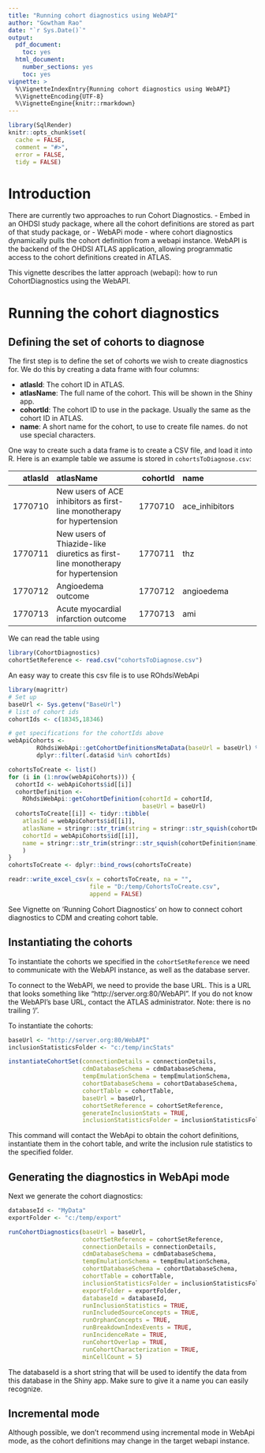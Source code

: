 ```yaml
---
title: "Running cohort diagnostics using WebAPI"
author: "Gowtham Rao"
date: "`r Sys.Date()`"
output:
  pdf_document: 
    toc: yes     
  html_document:
    number_sections: yes
    toc: yes
vignette: >
  %\VignetteIndexEntry{Running cohort diagnostics using WebAPI}
  %\VignetteEncoding{UTF-8}    
  %\VignetteEngine{knitr::rmarkdown}
---
```


```r
library(SqlRender)
knitr::opts_chunk$set(
  cache = FALSE,
  comment = "#>",
  error = FALSE,
  tidy = FALSE)
```

# Introduction

There are currently two approaches to run Cohort Diagnostics.
- Embed in an OHDSI study package, where all the cohort definitions are stored as part of that study package, or 
- WebAPi mode - where cohort diagnostics dynamically pulls the cohort definition from a webapi instance. WebAPI is the backend of the OHDSI ATLAS application, allowing programmatic access to the cohort definitions created in ATLAS. 

This vignette describes the latter approach (webapi): how to run CohortDiagnostics using the WebAPI.

# Running the cohort diagnostics

## Defining the set of cohorts to diagnose

The first step is to define the set of cohorts we wish to create diagnostics for. We do this by creating a data frame with four columns:

- **atlasId**: The cohort ID in ATLAS.
- **atlasName**: The full name of the cohort. This will be shown in the Shiny app.
- **cohortId**: The cohort ID to use in the package. Usually the same as the cohort ID in ATLAS.
- **name**: A short name for the cohort, to use to create file names. do not use special characters.

One way to create such a data frame is to create a CSV file, and load it into R. Here is an example table we assume is stored in `cohortsToDiagnose.csv`:

| atlasId | atlasName      | cohortId | name           |
| -------:|:-------------- | --------:|:-------------- |
| 1770710 |	New users of ACE inhibitors as first-line monotherapy for hypertension | 1770710 | ace_inhibitors |	
| 1770711 |	New users of Thiazide-like diuretics as first-line monotherapy for hypertension |	1770711 | thz | 
| 1770712 |	Angioedema outcome | 1770712 | angioedema
| 1770713 |	Acute myocardial infarction outcome | 1770713	| ami

We can read the table using 

```r
library(CohortDiagnostics)
cohortSetReference <- read.csv("cohortsToDiagnose.csv")

```

An easy way to create this csv file is to use ROhdsiWebApi


```r
library(magrittr)
# Set up
baseUrl <- Sys.getenv("BaseUrl")
# list of cohort ids
cohortIds <- c(18345,18346)

# get specifications for the cohortIds above
webApiCohorts <-
        ROhdsiWebApi::getCohortDefinitionsMetaData(baseUrl = baseUrl) %>%
        dplyr::filter(.data$id %in% cohortIds)

cohortsToCreate <- list()
for (i in (1:nrow(webApiCohorts))) {
  cohortId <- webApiCohorts$id[[i]]
  cohortDefinition <-
    ROhdsiWebApi::getCohortDefinition(cohortId = cohortId, 
                                      baseUrl = baseUrl)
  cohortsToCreate[[i]] <- tidyr::tibble(
    atlasId = webApiCohorts$id[[i]],
    atlasName = stringr::str_trim(string = stringr::str_squish(cohortDefinition$name)),
    cohortId = webApiCohorts$id[[i]],
    name = stringr::str_trim(stringr::str_squish(cohortDefinition$name))
    )
}
cohortsToCreate <- dplyr::bind_rows(cohortsToCreate)

readr::write_excel_csv(x = cohortsToCreate, na = "", 
                       file = "D:/temp/CohortsToCreate.csv", 
                       append = FALSE)

```

See Vignette on 'Running Cohort Diagnostics' on how to connect cohort diagnostics to CDM and creating cohort table.

## Instantiating the cohorts

To instantiate the cohorts we specified in the `cohortSetReference` we need to communicate with the WebAPI instance, as well as the database server. 

To connect to the WebAPI, we need to provide the base URL. This is a URL that looks something like "http://server.org:80/WebAPI". If you do not know the WebAPI's base URL, contact the ATLAS administrator. Note: there is no trailing '/'.


To instantiate the cohorts:

```r
baseUrl <- "http://server.org:80/WebAPI"
inclusionStatisticsFolder <- "c:/temp/incStats"

instantiateCohortSet(connectionDetails = connectionDetails,
                     cdmDatabaseSchema = cdmDatabaseSchema,
                     tempEmulationSchema = tempEmulationSchema,
                     cohortDatabaseSchema = cohortDatabaseSchema,
                     cohortTable = cohortTable,
                     baseUrl = baseUrl,
                     cohortSetReference = cohortSetReference,
                     generateInclusionStats = TRUE,
                     inclusionStatisticsFolder = inclusionStatisticsFolder)
```

This command will contact the WebApi to obtain the cohort definitions, instantiate them in the cohort table, and write the inclusion rule statistics to the specified folder.

## Generating the diagnostics in WebApi mode

Next we generate the cohort diagnostics:

```r
databaseId <- "MyData"
exportFolder <- "c:/temp/export"

runCohortDiagnostics(baseUrl = baseUrl,
                     cohortSetReference = cohortSetReference,
                     connectionDetails = connectionDetails,
                     cdmDatabaseSchema = cdmDatabaseSchema,
                     tempEmulationSchema = tempEmulationSchema,
                     cohortDatabaseSchema = cohortDatabaseSchema,
                     cohortTable = cohortTable,
                     inclusionStatisticsFolder = inclusionStatisticsFolder,
                     exportFolder = exportFolder,
                     databaseId = databaseId,
                     runInclusionStatistics = TRUE,
                     runIncludedSourceConcepts = TRUE,
                     runOrphanConcepts = TRUE,
                     runBreakdownIndexEvents = TRUE,
                     runIncidenceRate = TRUE,
                     runCohortOverlap = TRUE,
                     runCohortCharacterization = TRUE,
                     minCellCount = 5)
```

The databaseId is a short string that will be used to identify the data from this database in the Shiny app. Make sure to give it a name you can easily recognize.

## Incremental mode

Although possible, we don't recommend using incremental mode in WebApi mode, as the cohort definitions may change in the target webapi instance.